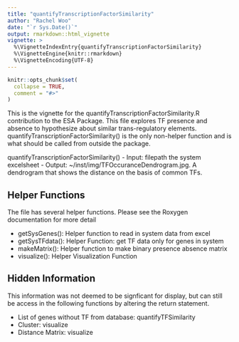 ```yaml
---
title: "quantifyTranscriptionFactorSimilarity"
author: "Rachel Woo"
date: "`r Sys.Date()`"
output: rmarkdown::html_vignette
vignette: >
  %\VignetteIndexEntry{quantifyTranscriptionFactorSimilarity}
  %\VignetteEngine{knitr::rmarkdown}
  %\VignetteEncoding{UTF-8}
---
```


```r
knitr::opts_chunk$set(
  collapse = TRUE,
  comment = "#>"
)
```

This is the vignette for the quantifyTranscriptionFactorSimilarity.R contribution to the ESA Package. This file explores TF presence and absence to hypothesize about similar trans-regulatory elements. quantifyTranscriptionFactorSimilarity() is the  only non-helper function and is what should be called from outside the package. 

quantifyTranscriptionFactorSimilarity()
- Input: filepath the system excelsheet
- Output: ~/inst/img/TFOccuranceDendrogram.jpg. A dendrogram that shows the distance on the basis of common TFs. 

## Helper Functions

The file has several helper functions. Please see the Roxygen documentation for more detail 

- getSysGenes(): Helper function to read in system data from excel
- getSysTFdata(): Helper Function: get TF data only for genes in system
- makeMatrix(): Helper function to make binary presence absence matrix
- visualize(): Helper Visualization Function

## Hidden Information 

This information was not deemed to be signficant for display, but can still be access in the following functions by altering the return statement. 

- List of genes without TF from database: quantifyTFSimilarity
- Cluster: visualize
- Distance Matrix: visualize




